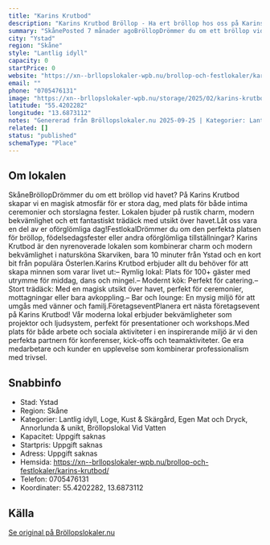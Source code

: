 ```yaml
---
title: "Karins Krutbod"
description: "Karins Krutbod Bröllop - Ha ert bröllop hos oss på Karins Krutbod. Se vår fina Bröllopslokal. Skicka gärna en förfrågan så hjälper vi Er!"
summary: "SkånePosted 7 månader agoBröllopDrömmer du om ett bröllop vid havet? På Karins Krutbod skapar vi en magisk atmosfär för er stora dag, med plats för både intima ceremonier och storslagna fester.…"
city: "Ystad"
region: "Skåne"
style: "Lantlig idyll"
capacity: 0
startPrice: 0
website: "https://xn--brllopslokaler-wpb.nu/brollop-och-festlokaler/karins-krutbod/"
email: ""
phone: "0705476131"
image: "https://xn--brllopslokaler-wpb.nu/storage/2025/02/karins-krutbod-brollopslokal-ystad-skane-brollop-1.webp"
latitude: "55.4202282"
longitude: "13.6873112"
notes: "Genererad från Bröllopslokaler.nu 2025-09-25 | Kategorier: Lantlig idyll, Loge, Kust & Skärgård, Egen Mat och Dryck, Annorlunda & unikt, Bröllopslokal Vid Vatten"
related: []
status: "published"
schemaType: "Place"
---
```


## Om lokalen

SkåneBröllopDrömmer du om ett bröllop vid havet? På Karins Krutbod skapar vi en magisk atmosfär för er stora dag, med plats för både intima ceremonier och storslagna fester. Lokalen bjuder på rustik charm, modern bekvämlighet och ett fantastiskt trädäck med utsikt över havet.Låt oss vara en del av er oförglömliga dag!FestlokalDrömmer du om den perfekta platsen för bröllop, födelsedagsfester eller andra oförglömliga tillställningar? Karins Krutbod är den nyrenoverade lokalen som kombinerar charm och modern bekvämlighet i natursköna Skarviken, bara 10 minuter från Ystad och en kort bit från populära Österlen.Karins Krutbod erbjuder allt du behöver för att skapa minnen som varar livet ut:– Rymlig lokal: Plats för 100+ gäster med utrymme för middag, dans och mingel.– Modernt kök: Perfekt för catering.– Stort trädäck: Med en magisk utsikt över havet, perfekt för ceremonier, mottagningar eller bara avkoppling.– Bar och lounge: En mysig miljö för att umgås med vänner och familj.FöretagseventPlanera ert nästa företagsevent på Karins Krutbod! Vår moderna lokal erbjuder bekvämligheter som projektor och ljudsystem, perfekt för presentationer och workshops.Med plats för både arbete och sociala aktiviteter i en inspirerande miljö är vi den perfekta partnern för konferenser, kick-offs och teamaktiviteter. Ge era medarbetare och kunder en upplevelse som kombinerar professionalism med trivsel.

## Snabbinfo

- Stad: Ystad
- Region: Skåne
- Kategorier: Lantlig idyll, Loge, Kust & Skärgård, Egen Mat och Dryck, Annorlunda & unikt, Bröllopslokal Vid Vatten
- Kapacitet: Uppgift saknas
- Startpris: Uppgift saknas
- Adress: Uppgift saknas
- Hemsida: https://xn--brllopslokaler-wpb.nu/brollop-och-festlokaler/karins-krutbod/
- Telefon: 0705476131
- Koordinater: 55.4202282, 13.6873112

## Källa

[Se original på Bröllopslokaler.nu](https://xn--brllopslokaler-wpb.nu/brollop-och-festlokaler/karins-krutbod/)
